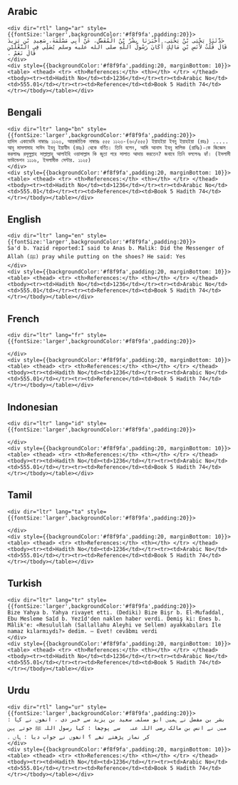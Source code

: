 ## Arabic


    <div dir="rtl" lang="ar" style={{fontSize:'larger',backgroundColor:'#f8f9fa',padding:20}}>
    حَدَّثَنَا يَحْيَى بْنُ يَحْيَى، أَخْبَرَنَا بِشْرُ بْنُ الْمُفَضَّلِ، عَنْ أَبِي مَسْلَمَةَ، سَعِيدِ بْنِ يَزِيدَ قَالَ قُلْتُ لأَنَسِ بْنِ مَالِكٍ أَكَانَ رَسُولُ اللَّهِ صلى الله عليه وسلم يُصَلِّي فِي النَّعْلَيْنِ قَالَ نَعَمْ ‏.‏
    </div>
    <div style={{backgroundColor:'#f8f9fa',padding:20, marginBottom: 10}}><table> <thead> <tr> <th>References:</th> <th></th> </tr> </thead> <tbody><tr><td>Hadith No</td><td>1236</td></tr><tr><td>Arabic No</td><td>555.01</td></tr><tr><td>Reference</td><td>Book 5 Hadith 74</td></tr></tbody></table></div>

## Bengali


    <div dir="ltr" lang="bn" style={{fontSize:'larger',backgroundColor:'#f8f9fa',padding:20}}>
    হাদিস একাডেমি নাম্বারঃ ১১২৩, আন্তর্জাতিক নাম্বারঃ ৫৫৫ ১১২৩-(৬০/৫৫৫) ইয়াহইয়া ইবনু ইয়াহইয়া (রহঃ) ..... আবূ মাসলামাহ সাঈদ ইবনু ইয়াযীদ (রহঃ) থেকে বর্ণিত। তিনি বলেন, আমি আনাস ইবনু মালিক (রাযিঃ)-কে জিজ্ঞেস করলামঃ রসূলুল্লাহ সাল্লাল্লাহু আলাইহি ওয়াসাল্লাম কি জুতা পরে সালাত আদায় করতেন? জবাবে তিনি বললেনঃ হ্যাঁ। (ইসলামী ফাউন্ডেশন ১১১৬, ইসলামীক সেন্টার. ১১২৫)
    </div>
    <div style={{backgroundColor:'#f8f9fa',padding:20, marginBottom: 10}}><table> <thead> <tr> <th>References:</th> <th></th> </tr> </thead> <tbody><tr><td>Hadith No</td><td>1236</td></tr><tr><td>Arabic No</td><td>555.01</td></tr><tr><td>Reference</td><td>Book 5 Hadith 74</td></tr></tbody></table></div>

## English


    <div dir="ltr" lang="en" style={{fontSize:'larger',backgroundColor:'#f8f9fa',padding:20}}>
    Sa'd b. Yazid reported:I said to Anas b. Malik: Did the Messenger of Allah (ﷺ) pray while putting on the shoes? He said: Yes
    </div>
    <div style={{backgroundColor:'#f8f9fa',padding:20, marginBottom: 10}}><table> <thead> <tr> <th>References:</th> <th></th> </tr> </thead> <tbody><tr><td>Hadith No</td><td>1236</td></tr><tr><td>Arabic No</td><td>555.01</td></tr><tr><td>Reference</td><td>Book 5 Hadith 74</td></tr></tbody></table></div>

## French


    <div dir="ltr" lang="fr" style={{fontSize:'larger',backgroundColor:'#f8f9fa',padding:20}}>
    
    </div>
    <div style={{backgroundColor:'#f8f9fa',padding:20, marginBottom: 10}}><table> <thead> <tr> <th>References:</th> <th></th> </tr> </thead> <tbody><tr><td>Hadith No</td><td>1236</td></tr><tr><td>Arabic No</td><td>555.01</td></tr><tr><td>Reference</td><td>Book 5 Hadith 74</td></tr></tbody></table></div>

## Indonesian


    <div dir="ltr" lang="id" style={{fontSize:'larger',backgroundColor:'#f8f9fa',padding:20}}>
    
    </div>
    <div style={{backgroundColor:'#f8f9fa',padding:20, marginBottom: 10}}><table> <thead> <tr> <th>References:</th> <th></th> </tr> </thead> <tbody><tr><td>Hadith No</td><td>1236</td></tr><tr><td>Arabic No</td><td>555.01</td></tr><tr><td>Reference</td><td>Book 5 Hadith 74</td></tr></tbody></table></div>

## Tamil


    <div dir="ltr" lang="ta" style={{fontSize:'larger',backgroundColor:'#f8f9fa',padding:20}}>
    
    </div>
    <div style={{backgroundColor:'#f8f9fa',padding:20, marginBottom: 10}}><table> <thead> <tr> <th>References:</th> <th></th> </tr> </thead> <tbody><tr><td>Hadith No</td><td>1236</td></tr><tr><td>Arabic No</td><td>555.01</td></tr><tr><td>Reference</td><td>Book 5 Hadith 74</td></tr></tbody></table></div>

## Turkish


    <div dir="ltr" lang="tr" style={{fontSize:'larger',backgroundColor:'#f8f9fa',padding:20}}>
    Bize Yahya b. Yahya rivayet etti. (Dediki) Bize Bişr b. El-Mufaddal, Ebu Mesleme Saîd b. Yezîd'den naklen haber verdi. Demiş ki: Enes b. Mâlik'e: «Resulullah (Sallallahu Aleyhi ve Sellem) ayakkabıları İle namaz kılarmıydı?» dedim. — Evet! cevâbmı verdi
    </div>
    <div style={{backgroundColor:'#f8f9fa',padding:20, marginBottom: 10}}><table> <thead> <tr> <th>References:</th> <th></th> </tr> </thead> <tbody><tr><td>Hadith No</td><td>1236</td></tr><tr><td>Arabic No</td><td>555.01</td></tr><tr><td>Reference</td><td>Book 5 Hadith 74</td></tr></tbody></table></div>

## Urdu


    <div dir="rtl" lang="ur" style={{fontSize:'larger',backgroundColor:'#f8f9fa',padding:20}}>
    بشر بن مفضل نے ہمیں ابو مسلمہ سعید بن یزید سے خبر دی ، انھوں نے کہا : میں نے انس بن مالک ‌رضی ‌اللہ ‌عنہ ‌ ‌ سے پوچھا : کیا رسول اللہ ﷺ جوتے پہن کر نماز پڑھتے تھے ؟ انھوں نے جواب دیا : ہاں ۔
    </div>
    <div style={{backgroundColor:'#f8f9fa',padding:20, marginBottom: 10}}><table> <thead> <tr> <th>References:</th> <th></th> </tr> </thead> <tbody><tr><td>Hadith No</td><td>1236</td></tr><tr><td>Arabic No</td><td>555.01</td></tr><tr><td>Reference</td><td>Book 5 Hadith 74</td></tr></tbody></table></div>